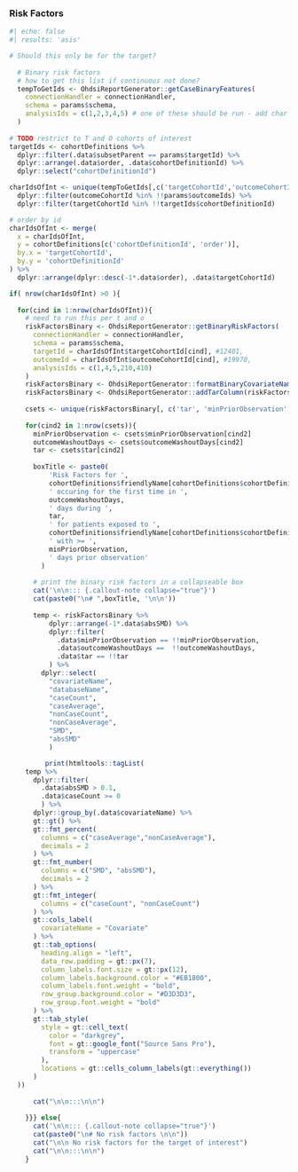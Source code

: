 ### Risk Factors
```r
#| echo: false
#| results: 'asis'

# Should this only be for the target?
  
  # Binary risk factors
  # how to get this list if continuous not done?
  tempToGetIds <- OhdsiReportGenerator::getCaseBinaryFeatures(
    connectionHandler = connectionHandler, 
    schema = params$schema, 
    analysisIds = c(1,2,3,4,5) # one of these should be run - add char and drug?
  )
  
# TODO restrict to T and O cohorts of interest
targetIds <- cohortDefinitions %>%
  dplyr::filter(.data$subsetParent == params$targetId) %>%
  dplyr::arrange(.data$order, .data$cohortDefinitionId) %>%
  dplyr::select("cohortDefinitionId") 

charIdsOfInt <- unique(tempToGetIds[,c('targetCohortId','outcomeCohortId')]) %>%
  dplyr::filter(outcomeCohortId %in% !!params$outcomeIds) %>%
  dplyr::filter(targetCohortId %in% !!targetIds$cohortDefinitionId)

# order by id 
charIdsOfInt <- merge(
  x = charIdsOfInt, 
  y = cohortDefinitions[c('cohortDefinitionId', 'order')], 
  by.x = 'targetCohortId', 
  by.y = 'cohortDefinitionId'
) %>%
  dplyr::arrange(dplyr::desc(-1*.data$order), .data$targetCohortId)

if( nrow(charIdsOfInt) >0 ){
  
  for(cind in 1:nrow(charIdsOfInt)){
    # need to run this per t and o
    riskFactorsBinary <- OhdsiReportGenerator::getBinaryRiskFactors(
      connectionHandler = connectionHandler, 
      schema = params$schema, 
      targetId = charIdsOfInt$targetCohortId[cind], #12401, 
      outcomeId = charIdsOfInt$outcomeCohortId[cind], #19970,
      analysisIds = c(1,4,5,210,410)
    )
    riskFactorsBinary <- OhdsiReportGenerator::formatBinaryCovariateName(riskFactorsBinary)
    riskFactorsBinary <- OhdsiReportGenerator::addTarColumn(riskFactorsBinary)
    
    csets <- unique(riskFactorsBinary[, c('tar', 'minPriorObservation','outcomeWashoutDays')])
    
    for(cind2 in 1:nrow(csets)){
      minPriorObservation <- csets$minPriorObservation[cind2]
      outcomeWashoutDays <- csets$outcomeWashoutDays[cind2]
      tar <- csets$tar[cind2]
      
      boxTitle <- paste0(
          'Risk Factors for ', 
          cohortDefinitions$friendlyName[cohortDefinitions$cohortDefinitionId == charIdsOfInt$outcomeCohortId[cind]],
          ' occuring for the first time in ',
          outcomeWashoutDays,
          ' days during ',
          tar,
          ' for patients exposed to ',
          cohortDefinitions$friendlyName[cohortDefinitions$cohortDefinitionId == charIdsOfInt$targetCohortId[cind]], ' ' , cohortDefinitions$subsetText[cohortDefinitions$cohortDefinitionId == charIdsOfInt$targetCohortId[cind]], 
          ' with >= ',
          minPriorObservation,
          ' days prior observation'
        )
      
      # print the binary risk factors in a collapseable box
      cat('\n\n::: {.callout-note collapse="true"}')
      cat(paste0("\n# ",boxTitle, '\n\n'))
      
      temp <- riskFactorsBinary %>%
          dplyr::arrange(-1*.data$absSMD) %>%
          dplyr::filter(
            .data$minPriorObservation == !!minPriorObservation,
            .data$outcomeWashoutDays ==  !!outcomeWashoutDays,
            .data$tar == !!tar
          ) %>%
        dplyr::select(
          "covariateName",
          "databaseName",
          "caseCount", 
          "caseAverage",
          "nonCaseCount", 
          "nonCaseAverage",
          "SMD", 
          "absSMD"
          )

         print(htmltools::tagList(
    temp %>%
      dplyr::filter(
        .data$absSMD > 0.1,
        .data$caseCount >= 0
        ) %>%
      dplyr::group_by(.data$covariateName) %>%
      gt::gt() %>%
      gt::fmt_percent(
        columns = c("caseAverage","nonCaseAverage"), 
        decimals = 2
      ) %>%
      gt::fmt_number(
        columns = c("SMD", "absSMD"), 
        decimals = 2
      ) %>%
      gt::fmt_integer(
        columns = c("caseCount", "nonCaseCount")
      ) %>%
      gt::cols_label(
        covariateName = "Covariate"
      ) %>%
      gt::tab_options(
        heading.align = "left",
        data_row.padding = gt::px(7),
        column_labels.font.size = gt::px(12),
        column_labels.background.color = "#EB1800",
        column_labels.font.weight = "bold",
        row_group.background.color = "#D3D3D3",
        row_group.font.weight = "bold"
      ) %>%
      gt::tab_style(
        style = gt::cell_text(
          color = "darkgrey",
          font = gt::google_font("Source Sans Pro"),
          transform = "uppercase"
        ),
        locations = gt::cells_column_labels(gt::everything())
      ) 
  ))
  
      cat("\n\n:::\n\n")
      
    }}} else{
      cat('\n\n::: {.callout-note collapse="true"}')
      cat(paste0("\n# No risk factors \n\n"))
      cat("\n\n No risk factors for the target of interest")
      cat("\n\n:::\n\n")
    }

```
